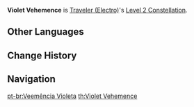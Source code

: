 {{Constellation Infobox
|image       = Constellation Violet Vehemence.png
|description = When Falling Thunder created by [[Bellowing Thunder]] hits an opponent, it will decrease their {{Color|Electro RES}} by 15% for 8s.
|level       = 2
|character   = Traveler (Electro)
|utility1    = Electro RES Reduction
}}
'''Violet Vehemence''' is [[Traveler (Electro)]]'s [[Level 2 Constellation]].
<!--
==Gameplay Notes==
-->

==Other Languages==
{{Other Languages
|en      = Violet Vehemence
|zhs     = 震怒的苍雷
|zhs_rm  = Zhènnù de Cāng Léi
|zht     = 震怒的蒼雷
|zht_rm  = Zhènnù de Cāng Léi
|zh_tl   = 
|ja      = 激怒の蒼雷
|ja_rm   = Gekido no Sourai{{Assumed}}
|ja_tl   = Blue Thunder of Rage
|ko      = 진노의 창뢰
|ko_rm   = Jinno-ui Changroe
|ko_tl   = Blue Thunder of Rage
|es      = Rayo vehemente
|es_tl   = Vehement Ray
|fr      = Véhémence pourpre
|fr_tl   = Purple Vehemence
|ru      = Пурпурная ярость
|ru_tl   = 
|th      = Violet Vehemence
|vi      = Như Sấm Thịnh Nộ
|vi_tl   = Like a Raging Thunder
|de      = Wucht des Wetters
|de_tl   = Force of the Weather
|id      = Violet Vehemence
|pt      = Veemência Violeta
|pt_tl   = Violet Vehemence
}}

==Change History==
{{Change History|2.0}}

==Navigation==
{{Talent Navbox|Traveler (Electro)}}
[[pt-br:Veemência Violeta]]
[[th:Violet Vehemence]]